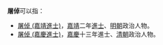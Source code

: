 '''屠倬'''可以指：
* [[屠倬_(嘉靖進士)|屠倬 (嘉靖進士)]]，[[嘉靖|嘉靖]]二年[[進士|進士]]、[[明朝|明朝]]政治人物。
* [[屠倬_(嘉慶進士)|屠倬 (嘉慶進士)]]，[[嘉慶|嘉慶]]十三年進士、[[清朝|清朝]]政治人物。
{{disambig}}